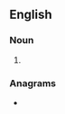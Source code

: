 ==English==

===Noun===
{{head|en|noun form}}

# {{plural of|antimicrobial|lang=en}}

===Anagrams===
* {{anagrams|en|a=aabciiilmnorst|miscalibration}}